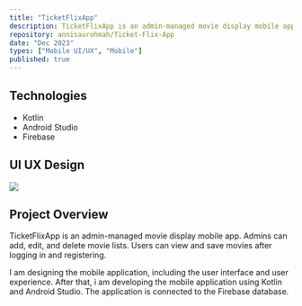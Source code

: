 ```yaml
---
title: "TicketFlixApp"
description: TicketFlixApp is an admin-managed movie display mobile app. Admins can add, edit, and delete movie lists. Users can view and save movies after logging in and registering.
repository: annisaurohmah/Ticket-Flix-App
date: "Dec 2023"
types: ["Mobile UI/UX", "Mobile"]
published: true
---
```


## Technologies
- Kotlin
- Android Studio
- Firebase

## UI UX Design
[![](/images/ticketflixapp.png)]()

## Project Overview
TicketFlixApp is an admin-managed movie display mobile app. Admins can add, edit, and delete movie lists. Users can view and save movies after logging in and registering.

I am designing the mobile application, including the user interface and user experience. After that, i am developing the mobile application using Kotlin and Android Studio. The application is connected to the Firebase database.